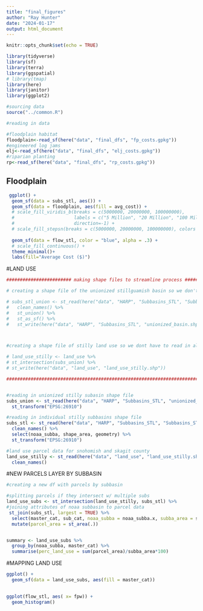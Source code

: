 ```yaml
---
title: "final_figures"
author: "Ray Hunter"
date: "2024-01-17"
output: html_document
---
```


```r
knitr::opts_chunk$set(echo = TRUE)

library(tidyverse)
library(sf)
library(terra)
library(ggspatial)
# library(tmap)
library(here)
library(janitor)
library(ggplot2)

#sourcing data
source("../common.R")
```

```r
#reading in data 

#floodplain habitat
floodplain<-read_sf(here("data", "final_dfs", "fp_costs.gpkg")) 
#engineered log jams 
elj<-read_sf(here("data", "final_dfs", "elj_costs.gpkg"))
#riparian planting 
rp<-read_sf(here("data", "final_dfs", "rp_costs.gpkg"))
```

## Floodplain
```r
 ggplot() +
  geom_sf(data = subs_stl, aes()) +
  geom_sf(data = floodplain, aes(fill = avg_cost)) +
  # scale_fill_viridis_b(breaks = c(5000000, 20000000, 100000000),
  #                      labels = c("5 Million", "20 Million", "100 Million"), option = "E", 
  #                      direction=-1) +
  # scale_fill_stepsn(breaks = c(5000000, 20000000, 100000000), colors = c("green", "orange", "blue", "yellow")) +
  
  geom_sf(data = flow_stl, color = "blue", alpha = .3) +
  # scale_fill_continuous() +
  theme_minimal()+
  labs(fill="Average Cost ($)")
```


#LAND USE 
```r
######################## making shape files to streamline process #####################

# creating a shape file of the unionized stillguamish basin so we don't have to redo this operation every time 

# subs_stl_union <- st_read(here("data", "HARP", "Subbasins_STL", "Subbasins_STL_20220928.shp")) %>% 
#   clean_names() %>% 
#   st_union() %>% 
#   st_as_sf() %>% 
#   st_write(here("data", "HARP", "Subbasins_STL", "unionized_basin.shp"))



#creating a shape file of stilly land use so we dont have to read in all the stillaguamish and skagit data and then transform and filter it each time 

# land_use_stilly <- land_use %>% 
# st_intersection(subs_union) %>% 
# st_write(here("data", "land_use", "land_use_stilly.shp"))

#####################################################################################################


#reading in unionized stilly subasin shape file
subs_union <- st_read(here("data", "HARP", "Subbasins_STL", "unionized_basin.shp")) %>% 
  st_transform("EPSG:26910")

#reading in individual stilly subbasins shape file
subs_stl <- st_read(here("data", "HARP", "Subbasins_STL", "Subbasins_STL_20220928.shp")) %>% 
  clean_names() %>% 
  select(noaa_subba, shape_area, geometry) %>% 
  st_transform("EPSG:26910")

#land use parcel data for snohomish and skagit county 
land_use_stilly <- st_read(here("data", "land_use", "land_use_stilly.shp")) %>% 
  clean_names()


```


#NEW PARCELS LAYER BY SUBBASIN
```r
#creating a new df with parcels by subbasin 

#splitting parcels if they intersect w/ multiple subs
land_use_subs <- st_intersection(land_use_stilly, subs_stl) %>% 
#joining attributes of noaa subbasin to parcel data
 st_join(subs_stl, largest = TRUE) %>% 
  select(master_cat, sub_cat, noaa_subba = noaa_subba.x, subba_area = shape_area.x) %>% 
  mutate(parcel_area = st_area(.))


summary <- land_use_subs %>% 
  group_by(noaa_subba, master_cat) %>% 
  summarise(perc_land_use = sum(parcel_area)/subba_area*100)
```







#MAPPING LAND USE

```r
ggplot() +
  geom_sf(data = land_use_subs, aes(fill = master_cat)) 
  
```





```r
ggplot(flow_stl, aes( x= fpw)) +
  geom_histogram()
```
























